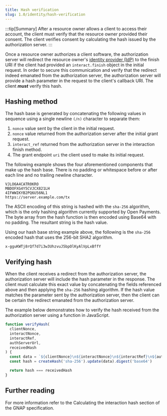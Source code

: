 ```yaml
---
title: Hash verification
slug: 1.0/identity/hash-verification
---
```



:::tip[Summary]
After a resource owner allows a client to access their account, the client must verify that the resource owner provided their consent. The client verifies consent by calculating the hash issued by the authorization server.
:::

Once a resource owner authorizes a client software, the authorization server will redirect the resource owner's [identity provider (IdP)](/1.0/identity/idp/) to the finish URI if the client had provided an `interact.finish` object in the initial request. In order to secure this communication and verify that the redirect indeed emanated from the authorization server, the authorization server will provide a hash parameter in the request to the client's callback URI. The client **_must_** verify this hash.

## Hashing method

The hash base is generated by concatenating the following values in sequence using a single newline `(/n)` character to separate them:

1. `nonce` value sent by the client in the initial request.
2. `nonce` value returned from the authorization server after the initial grant request.
3. `interact_ref` returned from the authorization server in the interaction finish method.
4. The grant endpoint `uri` the client used to make its initial request.

The following example shows the four aforementioned components that make up the hash base. There is no padding or whitespace before or after each line and no trailing newline character.

```http title="Example hash base"
VJLO6A4CATR0KRO
MBDOFXG4Y5CVJCX821LH
4IFWWIKYB2PQ6U56NL1
https://server.example.com/tx
```

The ASCII encoding of this string is hashed with the `sha-256` algorithm, which is the only hashing algorithm currently supported by Open Payments. The byte array from the hash function is then encoded using Base64 with no padding. The resultant string is the hash value.

Using our hash base string example above, the following is the `sha-256` encoded hash that uses the 256-bit SHA2 algorithm.

```http title="SHA2 256-bit hash example"
x-gguKWTj8rQf7d7i3w3UhzvuJ5bpOlKyAlVpLxBffY
```

## Verifying hash

When the client receives a redirect from the authorization server, the authorization server will include the hash parameter in the response. The client must calculate this exact value by concatenating the fields referenced above and then applying the `sha-256` hashing algorithm. If the hash value matches the parameter sent by the authorization server, then the client can be certain the redirect emanated from the authorization server.

The example below demonstrates how to verify the hash received from the authorization server using a function in JavaScript.

```javascript title='JavaScript example'
function verifyHash(
  clientNonce,
  interactNonce,
  interactRef,
  authServerUrl,
  receivedHash
) {
  const data = `${clientNonce}\n${interactNonce}\n${interactRef}\n${authServerUrl}/`
  const hash = createHash('sha-256').update(data).digest('base64')

  return hash === receivedHash
}
```

## Further reading

For more information refer to the <LinkOut href="https://datatracker.ietf.org/doc/html/draft-ietf-gnap-core-protocol-20#name-calculating-the-interaction">Calculating the interaction hash</LinkOut> section of the GNAP specification.
